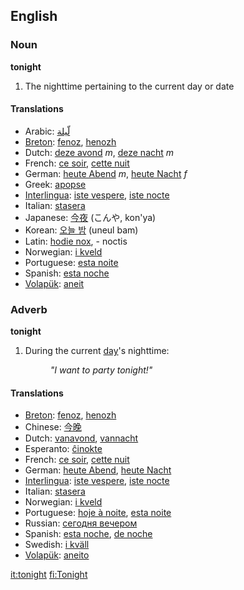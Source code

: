 ==English==
===Noun===
'''tonight'''

#The nighttime pertaining to the current day or date

====Translations====
*Arabic: [[لّيلة]]
*[[Breton]]: [[fenoz]], [[henozh]]
*Dutch: [[deze avond]] ''m'', [[deze nacht]] ''m''
*French: [[ce soir]], [[cette nuit]]
*German: [[heute Abend]] ''m'', [[heute Nacht]] ''f''
*Greek: [[apopse]]
*[[Interlingua]]: [[iste vespere]], [[iste nocte]]
*Italian: [[stasera]]
*Japanese: [[今夜]] (こんや, kon'ya)
*Korean: [[오늘 밤]] (uneul bam)
*Latin: [[hodie nox]], - noctis
*Norwegian: [[i kveld]]
*Portuguese: [[esta noite]]
*Spanish: [[esta noche]]
*[[Volapük]]: [[aneit]]

===Adverb===
'''tonight'''

#During the current [[day]]'s nighttime: 
#:'' "I want to party tonight!" '' <p>

====Translations====
*[[Breton]]: [[fenoz]], [[henozh]]
*Chinese: [[今晚]]
*Dutch: [[vanavond]], [[vannacht]]
*Esperanto: [[ĉinokte]]
*French: [[ce soir]], [[cette nuit]]
*German: [[heute Abend]], [[heute Nacht]]
*[[Interlingua]]: [[iste vespere]], [[iste nocte]]
*Italian: [[stasera]]
*Norwegian: [[i kveld]]
*Portuguese: [[hoje à noite]], [[esta noite]]
*Russian: [[сегодня вечером]]
*Spanish: [[esta noche]], [[de noche]]
*Swedish: [[i kväll]]
*[[Volapük]]: [[aneito]]

[[it:tonight]]
[[fi:Tonight]]